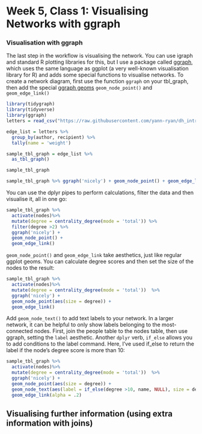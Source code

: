 # Week 5, Class 1: Visualising Networks with ggraph  


### Visualisation with ggraph

The last step in the workflow is visualising the network. You can use igraph and standard R plotting libraries for this, but I use a package called [ggraph](https://github.com/thomasp85/ggraph), which uses the same language as ggplot (a very well-known visualisation library for R) and adds some special functions to visualise networks. To create a network diagram, first use the function ```ggraph``` on your tbl_graph, then add the special [ggraph geoms](https://ggplot2.tidyverse.org/reference/) ```geom_node_point()``` and ```geom_edge_link()```



```r
library(tidygraph)
library(tidyverse)
library(ggraph)
letters = read_csv("https://raw.githubusercontent.com/yann-ryan/dh_intro_gates/main/sample_letter_data_network.csv", col_types = cols(.default = "c"))

edge_list = letters %>% 
  group_by(author, recipient) %>% 
  tally(name = 'weight')

sample_tbl_graph = edge_list %>% 
  as_tbl_graph()

sample_tbl_graph
```


```r


sample_tbl_graph %>% ggraph('nicely') + geom_node_point() + geom_edge_link()


```

You can use the dplyr pipes to perform calculations, filter the data and then visualise it, all in one go:

```r
sample_tbl_graph %>% 
  activate(nodes)%>% 
  mutate(degree = centrality_degree(mode = 'total')) %>% 
  filter(degree >2) %>% 
  ggraph('nicely') + 
  geom_node_point() + 
  geom_edge_link()
```  

```geom_node_point()``` and ```geom_edge_link``` take aesthetics, just like regular ggplot geoms. You can calculate degree scores and then set the size of the nodes to the result:


```r
sample_tbl_graph %>% 
  activate(nodes)%>% 
  mutate(degree = centrality_degree(mode = 'total'))  %>% 
  ggraph('nicely') + 
  geom_node_point(aes(size = degree)) + 
  geom_edge_link()
```

Add ```geom_node_text()``` to add text labels to your network. In a larger network, it can be helpful to only show labels belonging to the most-connected nodes. First, join the people table to the nodes table, then use ggraph, setting the ```label``` aesthetic. Another ```dplyr``` verb, ```if_else``` allows you to add conditions to the label command. Here, I've used if_else to return the label if the node's degree score is more than 10:

```r

sample_tbl_graph %>% 
  activate(nodes)%>% 
  mutate(degree = centrality_degree(mode = 'total'))  %>% 
  ggraph('nicely') + 
  geom_node_point(aes(size = degree)) + 
  geom_node_text(aes(label = if_else(degree >10, name, NULL), size = degree), repel = TRUE) + 
  geom_edge_link(alpha = .2)

```

## Visualising further information (using extra information with joins)
